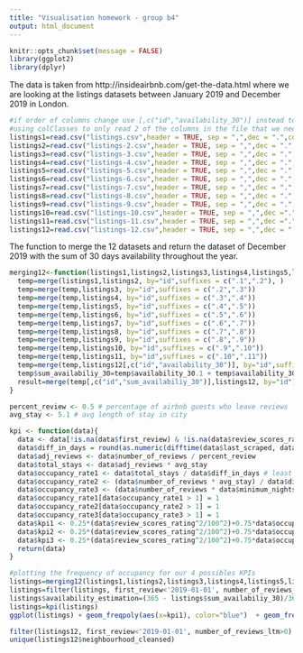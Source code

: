```yaml
---
title: "Visualisation homework - group b4"
output: html_document
---
```


```r
knitr::opts_chunk$set(message = FALSE)
library(ggplot2)
library(dplyr)
```

The data is taken from http://insideairbnb.com/get-the-data.html
where we are looking at the listings datasets between January 2019 and December 2019 in London.

```r
#if order of columns change use [,c("id","availability_30")] instead to select right columns
#using colClasses to only read 2 of the columns in the file that we need
listings1=read.csv("listings.csv",header = TRUE, sep = ",",dec = ".",colClasses=c(NA,rep('NULL',76), NA,rep('NULL',28))) 
listings2=read.csv("listings-2.csv",header = TRUE, sep = ",",dec = ".",colClasses=c(NA,rep('NULL',76), NA,rep('NULL',28)))
listings3=read.csv("listings-3.csv",header = TRUE, sep = ",",dec = ".",colClasses=c(NA,rep('NULL',76), NA,rep('NULL',28)))
listings4=read.csv("listings-4.csv",header = TRUE, sep = ",",dec = ".",colClasses=c(NA,rep('NULL',76), NA,rep('NULL',28)))
listings5=read.csv("listings-5.csv",header = TRUE, sep = ",",dec = ".",colClasses=c(NA,rep('NULL',76), NA,rep('NULL',28)))
listings6=read.csv("listings-6.csv",header = TRUE, sep = ",",dec = ".",colClasses=c(NA,rep('NULL',76), NA,rep('NULL',28)))
listings7=read.csv("listings-7.csv",header = TRUE, sep = ",",dec = ".",colClasses=c(NA,rep('NULL',76), NA,rep('NULL',28)))
listings8=read.csv("listings-8.csv",header = TRUE, sep = ",",dec = ".",colClasses=c(NA,rep('NULL',76), NA,rep('NULL',28)))
listings9=read.csv("listings-9.csv",header = TRUE, sep = ",",dec = ".",colClasses=c(NA,rep('NULL',76), NA,rep('NULL',28)))
listings10=read.csv("listings-10.csv",header = TRUE, sep = ",",dec =".",colClasses=c(NA,rep('NULL',76), NA,rep('NULL',28)))
listings11=read.csv("listings-11.csv",header = TRUE, sep = ",",dec =".",colClasses=c(NA,rep('NULL',76), NA,rep('NULL',28)))
listings12=read.csv("listings-12.csv",header = TRUE, sep = ",",dec = ".")

```

The function to merge the 12 datasets and return the dataset of December 2019 with the sum of 30 days availability throughout the year.

```r
merging12<-function(listings1,listings2,listings3,listings4,listings5,listings6,listings7,listings8,listings9,listings10,listings11,listings12){
  temp=merge(listings1,listings2, by="id",suffixes = c(".1",".2"), )
  temp=merge(temp,listings3, by="id",suffixes = c(".2",".3"))
  temp=merge(temp,listings4, by="id",suffixes = c(".3",".4"))
  temp=merge(temp,listings5, by="id",suffixes = c(".4",".5"))
  temp=merge(temp,listings6, by="id",suffixes = c(".5",".6"))
  temp=merge(temp,listings7, by="id",suffixes = c(".6",".7"))
  temp=merge(temp,listings8, by="id",suffixes = c(".7",".8"))
  temp=merge(temp,listings9, by="id",suffixes = c(".8",".9"))
  temp=merge(temp,listings10, by="id",suffixes = c(".9",".10"))
  temp=merge(temp,listings11, by="id",suffixes = c(".10",".11"))
  temp=merge(temp,listings12[,c("id","availability_30")], by="id",suffixes = c(".11",".12"))
  temp$sum_availabiliy_30=temp$availability_30.1 + temp$availability_30.2 + temp$availability_30.3 + temp$availability_30.4 + temp$availability_30.5 + temp$availability_30.6 + temp$availability_30.7 + temp$availability_30.8 + temp$availability_30.9 + temp$availability_30.10 + temp$availability_30.11 + temp$availability_30.12
  result=merge(temp[,c("id","sum_availabiliy_30")],listings12, by="id")
}
```

```r
percent_review <- 0.5 # percentage of airbnb guests who leave reviews
avg_stay <- 5.1 # avg length of stay in city

kpi <- function(data){
  data <- data[!is.na(data$first_review) & !is.na(data$review_scores_rating),]
  data$diff_in_days = round(as.numeric(difftime(data$last_scraped, data$first_review, units = "days")))
  data$adj_reviews <- data$number_of_reviews / percent_review
  data$total_stays <- data$adj_reviews * avg_stay
  data$occupancy_rate1 <- data$total_stays / data$diff_in_days # least conservative
  data$occupancy_rate2 <- (data$number_of_reviews * avg_stay) / data$diff_in_days
  data$occupancy_rate3 <- (data$number_of_reviews * data$minimum_nights) / data$diff_in_days # most conservative
  data$occupancy_rate1[data$occupancy_rate1 > 1] = 1
  data$occupancy_rate2[data$occupancy_rate2 > 1] = 1
  data$occupancy_rate3[data$occupancy_rate3 > 1] = 1
  data$kpi1 <- 0.25*(data$review_scores_rating^2/100^2)+0.75*data$occupancy_rate1 # least conservative
  data$kpi2 <- 0.25*(data$review_scores_rating^2/100^2)+0.75*data$occupancy_rate2
  data$kpi3 <- 0.25*(data$review_scores_rating^2/100^2)+0.75*data$occupancy_rate3 # most conservative
  return(data)
}
```

```r
#plotting the frequency of occupancy for our 4 possibles KPIs
listings=merging12(listings1,listings2,listings3,listings4,listings5,listings6,listings7,listings8,listings9,listings10,listings11,listings12)
listings=filter(listings, first_review<'2019-01-01', number_of_reviews_ltm>0)
listings$availability_estimation=(365 - listings$sum_availabiliy_30)/365
listings=kpi(listings)
ggplot(listings) + geom_freqpoly(aes(x=kpi1), color="blue")  + geom_freqpoly(aes(x=kpi2), colour="red")  + geom_freqpoly(aes(x=kpi3), color="yellow") + geom_freqpoly(aes(x=availability_estimation))
```


```r
filter(listings12, first_review<'2019-01-01', number_of_reviews_ltm>0)
unique(listings12$neighbourhood_cleansed)
```


